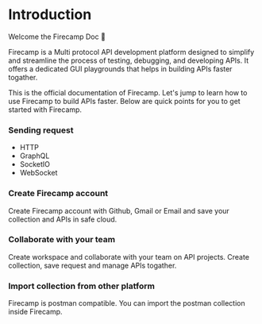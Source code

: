 # Introduction
Welcome the Firecamp Doc 👋

Firecamp is a Multi protocol API development platform designed to simplify and streamline the process of testing, debugging, and developing APIs. It offers a dedicated GUI playgrounds that helps in building APIs faster togather. 

This is the official documentation of Firecamp. Let's jump to learn how to use Firecamp to build APIs faster. Below are quick points for you to get started with Firecamp.

### Sending request 
- HTTP
- GraphQL
- SocketIO
- WebSocket

### Create Firecamp account 
Create Firecamp account with Github, Gmail or Email and save your collection and APIs in safe cloud. 

### Collaborate with your team 
Create workspace and collaborate with your team on API projects. Create collection, save request and manage APIs togather. 

### Import collection from other platform
Firecamp is postman compatible. You can import the postman collection inside Firecamp. 

